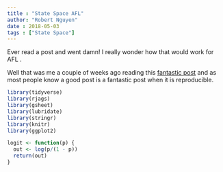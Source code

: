 ```yaml
---
title : "State Space AFL"
author: "Robert Nguyen"
date : 2018-05-03
tags : ["State Space"]
---
```


Ever read a post and went damn! I really wonder how that would work for AFL . 

Well that was me a couple of weeks ago reading this [fantastic post](http://statsbylopez.netlify.com/post/a-state-space-model-to-evaluate-sports-teams/) and as most people know a good post is a fantastic post when it is reproducible. 

```r

library(tidyverse) 
library(rjags)
library(gsheet)
library(lubridate)
library(stringr)
library(knitr)
library(ggplot2)

logit <- function(p) { 
  out <- log(p/(1 - p))
  return(out)
}


```


